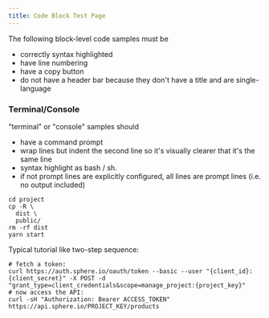 ```yaml
---
title: Code Block Test Page
---
```


The following block-level code samples must be

- correctly syntax highlighted
- have line numbering
- have a copy button
- do not have a header bar because they don't have a title and are single-language

### Terminal/Console

"terminal" or "console" samples should

- have a command prompt
- wrap lines but indent the second line so it's visually clearer that it's the same line
- syntax highlight as bash / sh.
- if not prompt lines are explicitly configured, all lines are prompt lines (i.e. no output included)

```console noPromptLines=3-4
cd project
cp -R \
  dist \
  public/
rm -rf dist
yarn start
```

Typical tutorial like two-step sequence:

```console noPromptLines=1,3
# fetch a token:
curl https://auth.sphere.io/oauth/token --basic --user "{client_id}:{client_secret}" -X POST -d "grant_type=client_credentials&scope=manage_project:{project_key}"
# now access the API:
curl -sH "Authorization: Bearer ACCESS_TOKEN" https://api.sphere.io/PROJECT_KEY/products
```
